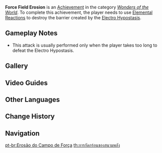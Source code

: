 {{Achievement Infobox
|title        = 
|id           = 82075
|order id     = 2075
|category     = Wonders of the World
|description  = Destroy the [[Electro Hypostasis]]' barrier.
|requirements = Use [[Elemental Reactions]] to destroy the barrier created by the [[Electro Hypostasis]].
|primogems    = 5
|tracking     = 
|hidden       = 1
|topic        = Electro Hypostasis
|type         = Boss
}}
'''Force Field Erosion''' is an [[Achievement]] in the category ''[[Wonders of the World]]''. To complete this achievement, the player needs to use [[Elemental Reactions]] to destroy the barrier created by the [[Electro Hypostasis]].

==Gameplay Notes==
* This attack is usually performed only when the player takes too long to defeat the Electro Hypostasis.

==Gallery==
{{Preview
|size=300px
|file=Electro Hypostasis Cage
|caption=Cage
}}
<!--
==Trivia==
-->
==Video Guides==
{{EVT
|video1   = Kt-63o52ocM
|caption1 = "Force Field Erosion" Guide
}}

==Other Languages==
{{Other Languages
|en      = Force Field Erosion
|zhs     = 力场侵蚀
|zhs_rm  = Lì Chǎng Qīnshí
|zht     = 力場侵蝕
|zht_rm  = Lì Chǎng Qīnshí
|zh_tl   = Force Field Erosion
|ja      = フィールド侵食
|ja_rm   = Fiirudo Shinshoku
|ja_tl   = Field Erosion
|ko      = 역장 침식
|ko_rm   = Yeokjang Chimsik
|ko_tl   = Force Field Erosion
|es      = Erosión del campo de fuerza
|es_tl   = Force Field Erosion
|fr      = Corrosion des forces
|fr_tl   = Corrosion of Powers
|ru      = Разрушение силового поля
|ru_tl   = Force Field Destruction
|th      = การกัดกร่อนของสนามพลัง
|th_rm   = 
|th_tl   = 
|vi      = Lực Trường Ăn Mòn
|vi_tl   = 
|de      = Kraftfeldschwächung
|de_tl   = Force Field Attenuation
|id      = Erosi Medan Listrik
|id_tl   = Electrical Field Erosion
|pt      = Erosão do Campo de Força
|pt_tl   = 
|tr      = Zayıflayan Kuvvet Alanı
|tr_tl   = 
|it      = Erosione del campo di forza
|it_tl   = 
}}

==Change History==
{{Change History|1.4}}
<!--
==References==
{{Reflist}}
-->
==Navigation==
{{Achievement Navbox|Wonders of the World|Boss}}

[[pt-br:Erosão do Campo de Força]]
[[th:การกัดกร่อนของสนามพลัง]]